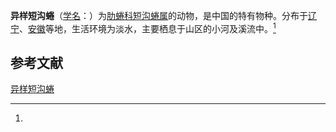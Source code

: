 {{Speciesbox
| name = 异样短沟蜷
| status = 
| status_system = 
| image = 
| genus = Semisulcospira
| species = peregrinorum
| authority = (Heude)<ref name='id11226'>{{cite web| url =http://www.bioinfo.cn/db05/BjdwSpecies.php?action=view&id=11226| title =异样短沟蜷| work =《中国动物物种编目数据库》| publisher =中国科学院微生物研究所| author =中国科学院动物研究所| accessdate =2009-04-28| deadurl =yes| archiveurl =https://web.archive.org/web/20160305051820/http://www.bioinfo.cn/db05/BjdwSpecies.php?action=view&id=11226| archivedate =2016-03-05}}</ref>
}}

'''异样短沟蜷'''（[[学名|学名]]：{{lang|la|''Semisulcospira peregrinorum''}}）为[[肋蜷科|肋蜷科]][[短沟蜷属|短沟蜷属]]的动物，是中国的特有物种。分布于[[辽宁|辽宁]]、[[安徽|安徽]]等地，生活环境为淡水，主要栖息于山区的小河及溪流中。<ref name='id11226'/>

== 参考文献 ==
{{reflist}}

{{Wikispecies|Semisulcospira peregrinorum}}

[[Category:短沟蜷属|异样短沟蜷]]


{{软体动物小作品}}